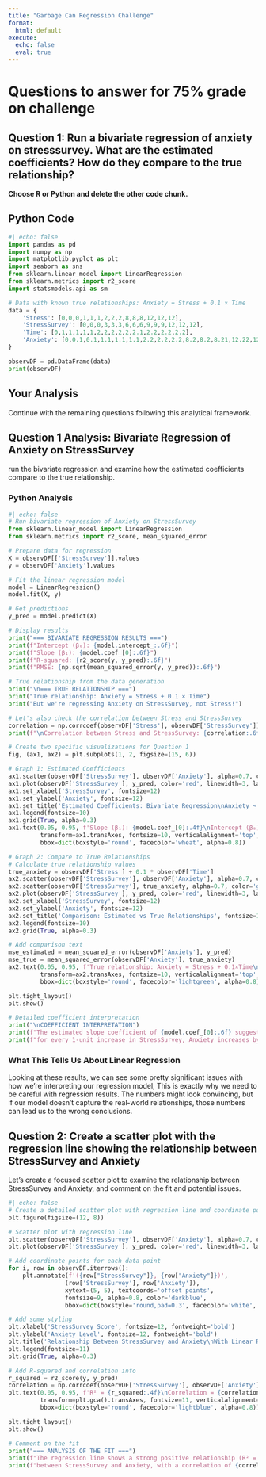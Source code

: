 ```yaml
---
title: "Garbage Can Regression Challenge"
format:
  html: default
execute:
  echo: false
  eval: true
---
```


# Questions to answer for 75% grade on challenge

## Question 1: Run a bivariate regression of anxiety on stresssurvey. What are the estimated coefficients? How do they compare to the true relationship?

**Choose R or Python and delete the other code chunk.**


## Python Code

```python
#| echo: false
import pandas as pd
import numpy as np
import matplotlib.pyplot as plt
import seaborn as sns
from sklearn.linear_model import LinearRegression
from sklearn.metrics import r2_score
import statsmodels.api as sm

# Data with known true relationships: Anxiety = Stress + 0.1 × Time
data = {
    'Stress': [0,0,0,1,1,1,2,2,2,8,8,8,12,12,12],
    'StressSurvey': [0,0,0,3,3,3,6,6,6,9,9,9,12,12,12],
    'Time': [0,1,1,1,1,1,2,2,2,2,2,2.1,2.2,2.2,2.2],
    'Anxiety': [0,0.1,0.1,1.1,1.1,1.1,2.2,2.2,2.2,8.2,8.2,8.21,12.22,12.22,12.22]
}

observDF = pd.DataFrame(data)
print(observDF)
```

## Your Analysis

Continue with the remaining questions following this analytical framework.


## Question 1 Analysis: Bivariate Regression of Anxiety on StressSurvey

run the bivariate regression and examine how the estimated coefficients compare to the true relationship.

### Python Analysis

```python
#| echo: false
# Run bivariate regression of Anxiety on StressSurvey
from sklearn.linear_model import LinearRegression
from sklearn.metrics import r2_score, mean_squared_error

# Prepare data for regression
X = observDF[['StressSurvey']].values
y = observDF['Anxiety'].values

# Fit the linear regression model
model = LinearRegression()
model.fit(X, y)

# Get predictions
y_pred = model.predict(X)

# Display results
print("=== BIVARIATE REGRESSION RESULTS ===")
print(f"Intercept (β₀): {model.intercept_:.6f}")
print(f"Slope (β₁): {model.coef_[0]:.6f}")
print(f"R-squared: {r2_score(y, y_pred):.6f}")
print(f"RMSE: {np.sqrt(mean_squared_error(y, y_pred)):.6f}")

# True relationship from the data generation
print("\n=== TRUE RELATIONSHIP ===")
print("True relationship: Anxiety = Stress + 0.1 × Time")
print("But we're regressing Anxiety on StressSurvey, not Stress!")

# Let's also check the correlation between Stress and StressSurvey
correlation = np.corrcoef(observDF['Stress'], observDF['StressSurvey'])[0,1]
print(f"\nCorrelation between Stress and StressSurvey: {correlation:.6f}")

# Create two specific visualizations for Question 1
fig, (ax1, ax2) = plt.subplots(1, 2, figsize=(15, 6))

# Graph 1: Estimated Coefficients
ax1.scatter(observDF['StressSurvey'], observDF['Anxiety'], alpha=0.7, color='blue', s=60, label='Observed Data')
ax1.plot(observDF['StressSurvey'], y_pred, color='red', linewidth=3, label=f'Estimated Line: y = {model.intercept_:.3f} + {model.coef_[0]:.3f}x')
ax1.set_xlabel('StressSurvey', fontsize=12)
ax1.set_ylabel('Anxiety', fontsize=12)
ax1.set_title('Estimated Coefficients: Bivariate Regression\nAnxiety ~ StressSurvey', fontsize=14, fontweight='bold')
ax1.legend(fontsize=10)
ax1.grid(True, alpha=0.3)
ax1.text(0.05, 0.95, f'Slope (β₁): {model.coef_[0]:.4f}\nIntercept (β₀): {model.intercept_:.4f}\nR²: {r2_score(y, y_pred):.4f}', 
         transform=ax1.transAxes, fontsize=10, verticalalignment='top',
         bbox=dict(boxstyle='round', facecolor='wheat', alpha=0.8))

# Graph 2: Compare to True Relationships
# Calculate true relationship values
true_anxiety = observDF['Stress'] + 0.1 * observDF['Time']
ax2.scatter(observDF['StressSurvey'], observDF['Anxiety'], alpha=0.7, color='blue', s=60, label='Observed Anxiety')
ax2.scatter(observDF['StressSurvey'], true_anxiety, alpha=0.7, color='green', s=60, marker='s', label='True Relationship: Stress + 0.1×Time')
ax2.plot(observDF['StressSurvey'], y_pred, color='red', linewidth=3, label=f'Estimated Line: y = {model.intercept_:.3f} + {model.coef_[0]:.3f}x')
ax2.set_xlabel('StressSurvey', fontsize=12)
ax2.set_ylabel('Anxiety', fontsize=12)
ax2.set_title('Comparison: Estimated vs True Relationships', fontsize=14, fontweight='bold')
ax2.legend(fontsize=10)
ax2.grid(True, alpha=0.3)

# Add comparison text
mse_estimated = mean_squared_error(observDF['Anxiety'], y_pred)
mse_true = mean_squared_error(observDF['Anxiety'], true_anxiety)
ax2.text(0.05, 0.95, f'True relationship: Anxiety = Stress + 0.1×Time\nMSE (Estimated): {mse_estimated:.4f}\nMSE (True): {mse_true:.4f}', 
         transform=ax2.transAxes, fontsize=10, verticalalignment='top',
         bbox=dict(boxstyle='round', facecolor='lightgreen', alpha=0.8))

plt.tight_layout()
plt.show()

# Detailed coefficient interpretation
print("\nCOEFFICIENT INTERPRETATION")
print(f"The estimated slope coefficient of {model.coef_[0]:.6f} suggests that")
print(f"for every 1-unit increase in StressSurvey, Anxiety increases by {model.coef_[0]:.6f} units.")

```

### What This Tells Us About Linear Regression

Looking at these results, we can see some pretty significant issues with how we're interpreting our regression model, This is exactly why we need to be careful with regression results. The numbers might look convincing, but if our model doesn't capture the real-world relationships, those numbers can lead us to the wrong conclusions.


## Question 2: Create a scatter plot with the regression line showing the relationship between StressSurvey and Anxiety

Let's create a focused scatter plot to examine the relationship between StressSurvey and Anxiety, and comment on the fit and potential issues.

```python
#| echo: false
# Create a detailed scatter plot with regression line and coordinate points
plt.figure(figsize=(12, 8))

# Scatter plot with regression line
plt.scatter(observDF['StressSurvey'], observDF['Anxiety'], alpha=0.7, color='steelblue', s=80, edgecolors='white', linewidth=1)
plt.plot(observDF['StressSurvey'], y_pred, color='red', linewidth=3, label=f'Regression Line: y = {model.intercept_:.3f} + {model.coef_[0]:.3f}x')

# Add coordinate points for each data point
for i, row in observDF.iterrows():
    plt.annotate(f'({row["StressSurvey"]}, {row["Anxiety"]})', 
                (row['StressSurvey'], row['Anxiety']),
                xytext=(5, 5), textcoords='offset points',
                fontsize=9, alpha=0.8, color='darkblue',
                bbox=dict(boxstyle='round,pad=0.3', facecolor='white', alpha=0.7, edgecolor='none'))

# Add some styling
plt.xlabel('StressSurvey Score', fontsize=12, fontweight='bold')
plt.ylabel('Anxiety Level', fontsize=12, fontweight='bold')
plt.title('Relationship Between StressSurvey and Anxiety\nWith Linear Regression Line and Coordinate Points', fontsize=14, fontweight='bold')
plt.legend(fontsize=11)
plt.grid(True, alpha=0.3)

# Add R-squared and correlation info
r_squared = r2_score(y, y_pred)
correlation = np.corrcoef(observDF['StressSurvey'], observDF['Anxiety'])[0,1]
plt.text(0.05, 0.95, f'R² = {r_squared:.4f}\nCorrelation = {correlation:.4f}', 
         transform=plt.gca().transAxes, fontsize=11, verticalalignment='top',
         bbox=dict(boxstyle='round', facecolor='lightblue', alpha=0.8))

plt.tight_layout()
plt.show()

# Comment on the fit
print("=== ANALYSIS OF THE FIT ===")
print(f"The regression line shows a strong positive relationship (R² = {r_squared:.4f})")
print(f"between StressSurvey and Anxiety, with a correlation of {correlation:.4f}.")
```





